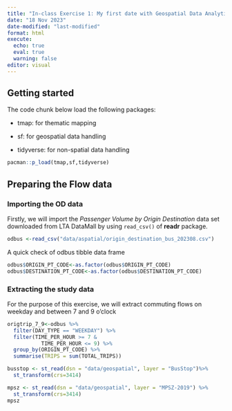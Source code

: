 ```yaml
---
title: "In-class Exercise 1: My first date with Geospatial Data Analytics."
date: "18 Nov 2023"
date-modified: "last-modified"
format: html
execute: 
  echo: true
  eval: true
  warning: false
editor: visual
---
```


## Getting started

The code chunk below load the following packages:

-   tmap: for thematic mapping

-   sf: for geospatial data handling

-   tidyverse: for non-spatial data handling

```r
pacman::p_load(tmap,sf,tidyverse)
```

## Preparing the Flow data
### Importing the OD data
Firstly, we will import the *Passenger Volume by Origin Destination* data set downloaded from LTA DataMall by using `read_csv()` of **readr** package.

```r
odbus <-read_csv("data/aspatial/origin_destination_bus_202308.csv")
```
A quick check of odbus tibble data frame


```r
odbus$ORIGIN_PT_CODE<-as.factor(odbus$ORIGIN_PT_CODE)
odbus$DESTINATION_PT_CODE<-as.factor(odbus$DESTINATION_PT_CODE)
```

### Extracting the study data

For the purpose of this exercise, we will extract commuting flows on weekday and between 7 and 9 o'clock

```r
origtrip_7_9<-odbus %>% 
  filter(DAY_TYPE == "WEEKDAY") %>%
  filter(TIME_PER_HOUR >= 7 &
           TIME_PER_HOUR <= 9) %>%
  group_by(ORIGIN_PT_CODE) %>%
  summarise(TRIPS = sum(TOTAL_TRIPS))
```

```r
busstop <- st_read(dsn = "data/geospatial", layer = "BusStop")%>%
  st_transform(crs=3414)
```

```r
mpsz <- st_read(dsn = "data/geospatial", layer = "MPSZ-2019") %>%
  st_transform(crs=3414)
mpsz
```